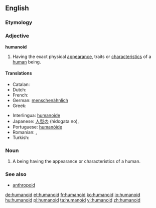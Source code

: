 {{wikipedia}}
==English==

===Etymology===
{{suffix|human|oid}}

===Adjective===
'''humanoid'''

# Having the exact physical [[appearance]], traits or [[characteristics]] of a [[human]] being.

====Translations====
{{trans-top|humanoid}}
* Catalan: {{t+|ca|humanoide|m|f}}
* Dutch: {{t-|nl|humanoïde|m}}
* French: {{t+|fr|humanoïde|m}}
* German: [[menschenähnlich]]
* Greek: {{t+|el|ανθρωποειδής|m|f|tr=anthropoeidís|sc=Grek}}
{{trans-mid}}
* Interlingua: [[humanoide]]
* Japanese: [[人型の]] (hidogata no),  {{t-|ja|擬人化}}
* Portuguese: [[humanóide]] {{m|f}}
* Romanian: {{t-|ro|umanoid|m}}, {{t-|ro|umanoidă|f}}
* Turkish: {{t+|tr|insansı}}
{{trans-bottom}}

===Noun===
{{en-noun}}

# A being having the appearance or characteristics of a human.

===See also===
* [[anthropoid]]

[[de:humanoid]]
[[et:humanoid]]
[[fr:humanoid]]
[[ko:humanoid]]
[[io:humanoid]]
[[hu:humanoid]]
[[pl:humanoid]]
[[ta:humanoid]]
[[vi:humanoid]]
[[zh:humanoid]]